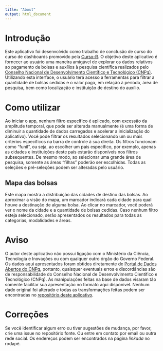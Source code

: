 ```yaml
---
title: "About"
output: html_document
---
```


# Introdução

Este aplicativo foi desenvolvido como trabalho de conclusão de curso do curso de dashboards promovido pela [Curso-R](https://curso-r.com/cursos/dashboards/). O objetivo deste aplicativo é fornecer ao usuário uma maneira amigável de explorar os dados relativos ao pagamento de bolsas e auxílios à pesquisa científica realizados pelo [Conselho Nacional de Desenvolvimento Científico e Tecnológico (CNPq)](https://www.gov.br/cnpq/pt-br). Utilizando esta interface, o usuário terá acesso a ferramentas para filtrar a quantidade de bolsas cedidas e o valor pago, em relação à período, área de pesquisa, bem como localização e instituição de destino do auxílio.

# Como utilizar

Ao iniciar o app, nenhum filtro específico é aplicado, com excessão da amplitude temporal, que pode ser alterada manualmente (é uma forma de diminuir a quantidade de dados carregados e acelerar a inicialização do aplicativo). Você pode filtrar os resultados selecionando um ou mais critérios específicos na barra de controle à sua direita. Os filtros funcionam como "funil", ou seja, ao escolher um país específico, por exemplo, apenas as cidades e instituições deste país estarão disponíveis nos filtros subsequentes. De mesmo modo, ao selecionar uma grande área de pesquisa, somente as áreas "filhas" poderão ser escolhidas. Todas as seleções e pré-seleções podem ser alteradas pelo usuário.

## Mapa das bolsas

Este mapa mostra a distribuição das cidades de destino das bolsas. Ao aproximar a visão do mapa, um marcador indicará cada cidade para qual houve a destinação de alguma bolsa. Ao clicar no marcador, você poderá ver o nome da cidade e a quantidade de bolsas cedidas. Caso nenhum filtro esteja selecionado, serão apresentados os resultados para todas as categorias, modalidades e áreas.

# Aviso

O autor deste aplicativo não possui ligação com o Ministério da Ciência, Tecnologia e Inovações ou com qualquer outro órgão do Governo Federal. Os dados aqui apresentados foram obtidos diretamente do [Portal de Dados Abertos do CNPq](http://dadosabertos.cnpq.br/pt_BR/organization/cnpq), portanto, quaisquer eventuais erros e discordâncias são de responsabilidade do Conselho Nacional de Desenvolvimento Científico e Tecnológico (CNPq). As manipulações feitas na base de dados visaram tão somente facilitar sua apresentação no formato aqui disponível. Nenhum dado original foi alterado e todas as transformações feitas podem ser encontradas no [repositório deste aplicativo](https://github.com/marwincarmo/shiny-bolsas).

# Correções

Se você identificar algum erro ou tiver sugestões de mudança, por favor, crie uma issue no repositório fonte. Ou entre em contato por email ou outra rede social. Os endereços podem ser encontrados na página *linkada* no rodapé.